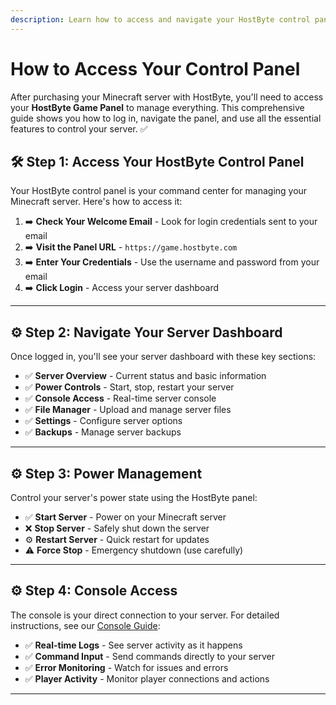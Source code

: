 ```yaml
---
description: Learn how to access and navigate your HostByte control panel to manage your Minecraft server.
---
```


# How to Access Your Control Panel

After purchasing your Minecraft server with HostByte, you'll need to access your **HostByte Game Panel** to manage everything. This comprehensive guide shows you how to log in, navigate the panel, and use all the essential features to control your server. ✅

## 🛠️ Step 1: Access Your HostByte Control Panel

Your HostByte control panel is your command center for managing your Minecraft server. Here's how to access it:

1. ➡️ **Check Your Welcome Email** - Look for login credentials sent to your email
2. ➡️ **Visit the Panel URL** - `https://game.hostbyte.com`
3. ➡️ **Enter Your Credentials** - Use the username and password from your email
4. ➡️ **Click Login** - Access your server dashboard

---

## ⚙️ Step 2: Navigate Your Server Dashboard

Once logged in, you'll see your server dashboard with these key sections:

- ✅ **Server Overview** - Current status and basic information
- ✅ **Power Controls** - Start, stop, restart your server
- ✅ **Console Access** - Real-time server console
- ✅ **File Manager** - Upload and manage server files
- ✅ **Settings** - Configure server options
- ✅ **Backups** - Manage server backups

---

## ⚙️ Step 3: Power Management

Control your server's power state using the HostByte panel:

- ✅ **Start Server** - Power on your Minecraft server
- ❌ **Stop Server** - Safely shut down the server
- ⚙️ **Restart Server** - Quick restart for updates
- ⚠️ **Force Stop** - Emergency shutdown (use carefully)

---

## ⚙️ Step 4: Console Access

The console is your direct connection to your server. For detailed instructions, see our [Console Guide](https://www.hostbyte.net/billing/knowledgebase/74/How-to-Use-the-Console.html):

- ✅ **Real-time Logs** - See server activity as it happens
- ✅ **Command Input** - Send commands directly to your server
- ✅ **Error Monitoring** - Watch for issues and errors
- ✅ **Player Activity** - Monitor player connections and actions

---